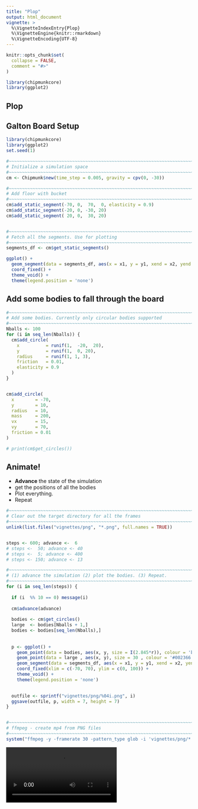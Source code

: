 ```yaml
---
title: "Plop"
output: html_document
vignette: >
  %\VignetteIndexEntry{Plop}
  %\VignetteEngine{knitr::rmarkdown}
  %\VignetteEncoding{UTF-8}
---
```


```r
knitr::opts_chunk$set(
  collapse = FALSE,
  comment = "#>"
)

library(chipmunkcore)
library(ggplot2)
```


## Plop


## Galton Board Setup

```r
library(chipmunkcore)
library(ggplot2)
set.seed(1)

#~~~~~~~~~~~~~~~~~~~~~~~~~~~~~~~~~~~~~~~~~~~~~~~~~~~~~~~~~~~~~~~~~~~~~~~~~~~~~
# Initialize a simulation space
#~~~~~~~~~~~~~~~~~~~~~~~~~~~~~~~~~~~~~~~~~~~~~~~~~~~~~~~~~~~~~~~~~~~~~~~~~~~~~
cm <- Chipmunk$new(time_step = 0.005, gravity = cpv(0, -30))

#~~~~~~~~~~~~~~~~~~~~~~~~~~~~~~~~~~~~~~~~~~~~~~~~~~~~~~~~~~~~~~~~~~~~~~~~~~~~~
# Add floor with bucket
#~~~~~~~~~~~~~~~~~~~~~~~~~~~~~~~~~~~~~~~~~~~~~~~~~~~~~~~~~~~~~~~~~~~~~~~~~~~~~
cm$add_static_segment(-70, 0,  70,  0, elasticity = 0.9)
cm$add_static_segment(-20, 0, -30, 20)
cm$add_static_segment( 20, 0,  30, 20)


#~~~~~~~~~~~~~~~~~~~~~~~~~~~~~~~~~~~~~~~~~~~~~~~~~~~~~~~~~~~~~~~~~~~~~~~~~~~~~
# Fetch all the segments. Use for plotting
#~~~~~~~~~~~~~~~~~~~~~~~~~~~~~~~~~~~~~~~~~~~~~~~~~~~~~~~~~~~~~~~~~~~~~~~~~~~~~
segments_df <- cm$get_static_segments()

ggplot() + 
  geom_segment(data = segments_df, aes(x = x1, y = y1, xend = x2, yend = y2)) + 
  coord_fixed() + 
  theme_void() + 
  theme(legend.position = 'none')
```


## Add some bodies to fall through the board


```r
#~~~~~~~~~~~~~~~~~~~~~~~~~~~~~~~~~~~~~~~~~~~~~~~~~~~~~~~~~~~~~~~~~~~~~~~~~~~~~
# Add some bodies. Currently only circular bodies supported
#~~~~~~~~~~~~~~~~~~~~~~~~~~~~~~~~~~~~~~~~~~~~~~~~~~~~~~~~~~~~~~~~~~~~~~~~~~~~~
Nballs <- 100
for (i in seq_len(Nballs)) {
  cm$add_circle(
    x          = runif(1,  -20,  20), 
    y          = runif(1,  0, 20),
    radius     = runif(1, 1, 3),
    friction   = 0.01,
    elasticity = 0.9
  )
}


cm$add_circle(
  x        = -70,
  y        = 10,
  radius   = 10,
  mass     = 200,
  vx       = 15,
  vy       = 70,
  friction = 0.01
)

# print(cm$get_circles())
```


## Animate!

* **Advance** the state of the simulation
* get the positions of all the bodies
* Plot everything.
* Repeat


```r
#~~~~~~~~~~~~~~~~~~~~~~~~~~~~~~~~~~~~~~~~~~~~~~~~~~~~~~~~~~~~~~~~~~~~~~~~~~~~~
# Clear out the target directory for all the frames
#~~~~~~~~~~~~~~~~~~~~~~~~~~~~~~~~~~~~~~~~~~~~~~~~~~~~~~~~~~~~~~~~~~~~~~~~~~~~~
unlink(list.files("vignettes/png", "*.png", full.names = TRUE))


steps <- 600; advance <-  6
# steps <-  50; advance <- 40
# steps <-  5; advance <- 400
# steps <- 150; advance <- 13

#~~~~~~~~~~~~~~~~~~~~~~~~~~~~~~~~~~~~~~~~~~~~~~~~~~~~~~~~~~~~~~~~~~~~~~~~~~~~~
# (1) advance the simulation (2) plot the bodies. (3) Repeat.
#~~~~~~~~~~~~~~~~~~~~~~~~~~~~~~~~~~~~~~~~~~~~~~~~~~~~~~~~~~~~~~~~~~~~~~~~~~~~~
for (i in seq_len(steps)) {
  
  if (i  %% 10 == 0) message(i)
  
  cm$advance(advance)
  
  bodies <- cm$get_circles()
  large  <- bodies[Nballs + 1,]
  bodies <- bodies[seq_len(Nballs),]
  
  
  p <- ggplot() + 
    geom_point(data = bodies, aes(x, y, size = I(2.845*r)), colour = 'black') + 
    geom_point(data = large , aes(x, y), size = 30 , colour = '#002366') + 
    geom_segment(data = segments_df, aes(x = x1, y = y1, xend = x2, yend = y2), colour = 'lightblue') + 
    coord_fixed(xlim = c(-70, 70), ylim = c(0, 100)) + 
    theme_void() +
    theme(legend.position = 'none') 
  

  outfile <- sprintf("vignettes/png/%04i.png", i)
  ggsave(outfile, p, width = 7, height = 7)
}


#~~~~~~~~~~~~~~~~~~~~~~~~~~~~~~~~~~~~~~~~~~~~~~~~~~~~~~~~~~~~~~~~~~~~~~~~~~~~~
# ffmpeg - create mp4 from PNG files
#~~~~~~~~~~~~~~~~~~~~~~~~~~~~~~~~~~~~~~~~~~~~~~~~~~~~~~~~~~~~~~~~~~~~~~~~~~~~~
system("ffmpeg -y -framerate 30 -pattern_type glob -i 'vignettes/png/*.png' -c:v libx264 -pix_fmt yuv420p -s 800x800 vignettes/anim/plop.mp4")

```


![](anim/plop.mp4)








